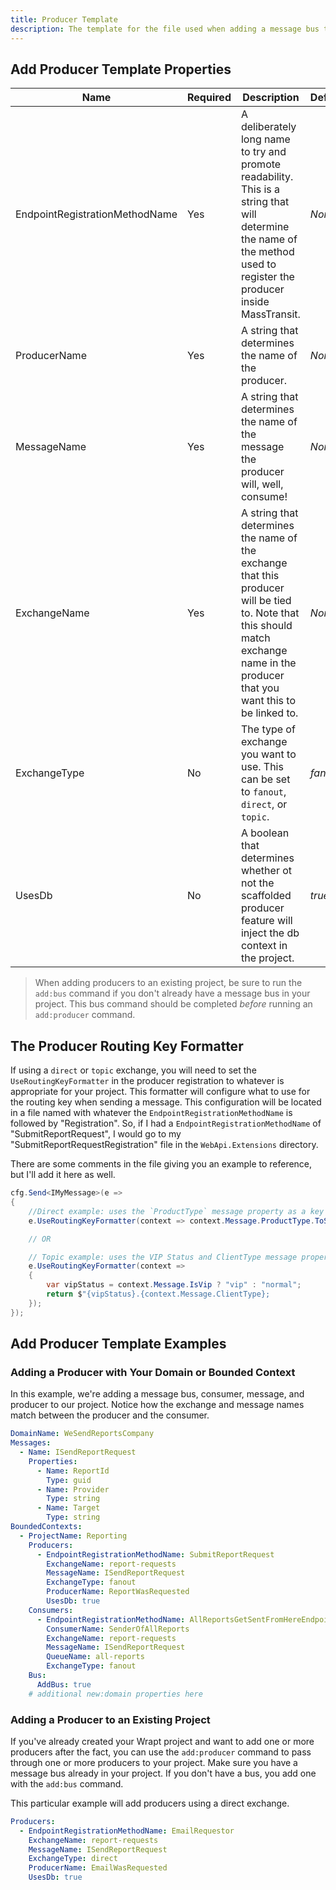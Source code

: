```yaml
---
title: Producer Template
description: The template for the file used when adding a message bus to a project using the `add:producer`, `add:bc`, or `new:domain` commands.
---
```


## Add Producer Template Properties

| Name                           | Required | Description                                                                                                                                                                         | Default  |
| ------------------------------ | -------- | ----------------------------------------------------------------------------------------------------------------------------------------------------------------------------------- | -------- |
| EndpointRegistrationMethodName | Yes      | A deliberately long name to try and promote readability. This is a string that will determine the name of the method used to register the producer inside MassTransit.              | _None_   |
| ProducerName                   | Yes      | A string that determines the name of the producer.                                                                                                                                  | _None_   |
| MessageName                    | Yes      | A string that determines the name of the message the producer will, well, consume!                                                                                                  | _None_   |
| ExchangeName                   | Yes      | A string that determines the name of the exchange that this producer will be tied to. Note that this should match exchange name in the producer that you want this to be linked to. | _None_   |
| ExchangeType                   | No       | The type of exchange you want to use. This can be set to `fanout`, `direct`, or `topic`.                                                                                            | _fanout_ |
| UsesDb                         | No       | A boolean that determines whether ot not the scaffolded producer feature will inject the db context in the project.                                                                 | _true_   |

> When adding producers to an existing project, be sure to run the `add:bus` command if you don't already have a message bus in your project. This bus command should be completed _before_ running an `add:producer` command.

## The Producer Routing Key Formatter

If using a `direct` or `topic` exchange, you will need to set the `UseRoutingKeyFormatter` in the producer registration to whatever is appropriate for your project. This formatter will configure what to use for the routing key when sending a message.
This configuration will be located in a file named with whatever the `EndpointRegistrationMethodName` is followed by "Registration". So, if I had a `EndpointRegistrationMethodName` of "SubmitReportRequest", I would go to my
"SubmitReportRequestRegistration" file in the `WebApi.Extensions` directory.

There are some comments in the file giving you an example to reference, but I'll add it here as well.

```csharp
cfg.Send<IMyMessage>(e =>
{
    //Direct example: uses the `ProductType` message property as a key
    e.UseRoutingKeyFormatter(context => context.Message.ProductType.ToString());

    // OR

    // Topic example: uses the VIP Status and ClientType message properties to make a key.
    e.UseRoutingKeyFormatter(context =>
    {
        var vipStatus = context.Message.IsVip ? "vip" : "normal";
        return $"{vipStatus}.{context.Message.ClientType};
    });
});
```

## Add Producer Template Examples

### Adding a Producer with Your Domain or Bounded Context

In this example, we're adding a message bus, consumer, message, and producer to our project. Notice how the exchange and message names match between the producer and the consumer.

```yaml
DomainName: WeSendReportsCompany
Messages:
  - Name: ISendReportRequest
    Properties:
      - Name: ReportId
        Type: guid
      - Name: Provider
        Type: string
      - Name: Target
        Type: string
BoundedContexts:
  - ProjectName: Reporting
    Producers:
      - EndpointRegistrationMethodName: SubmitReportRequest
        ExchangeName: report-requests
        MessageName: ISendReportRequest
        ExchangeType: fanout
        ProducerName: ReportWasRequested
        UsesDb: true
    Consumers:
      - EndpointRegistrationMethodName: AllReportsGetSentFromHereEndpoint
        ConsumerName: SenderOfAllReports
        ExchangeName: report-requests
        MessageName: ISendReportRequest
        QueueName: all-reports
        ExchangeType: fanout
    Bus:
      AddBus: true
    # additional new:domain properties here
```

### Adding a Producer to an Existing Project

If you've already created your Wrapt project and want to add one or more producers after the fact, you can use the `add:producer` command to pass through one or more producers to your project.
Make sure you have a message bus already in your project. If you don't have a bus, you add one with the `add:bus` command.

This particular example will add producers using a direct exchange.

```yaml
Producers:
  - EndpointRegistrationMethodName: EmailRequestor
    ExchangeName: report-requests
    MessageName: ISendReportRequest
    ExchangeType: direct
    ProducerName: EmailWasRequested
    UsesDb: true
```
